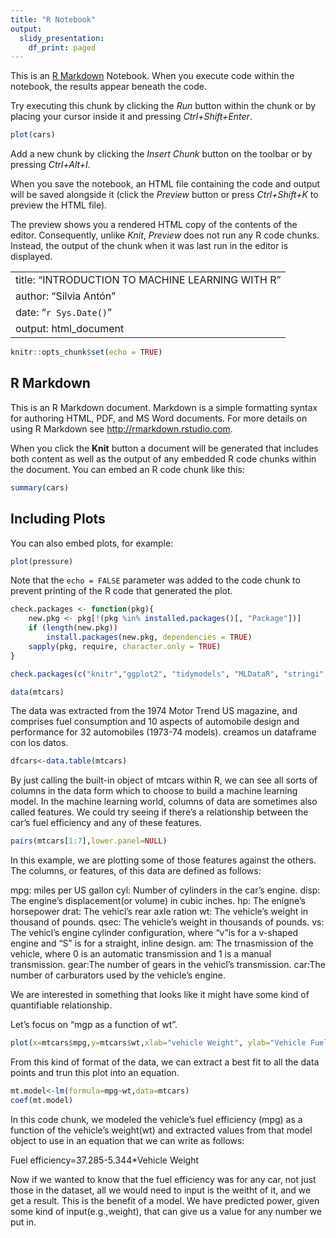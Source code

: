 ---
title: "R Notebook"
output:
  slidy_presentation:
    df_print: paged
---

This is an [R Markdown](http://rmarkdown.rstudio.com) Notebook. When you execute code within the notebook, the results appear beneath the code. 

Try executing this chunk by clicking the *Run* button within the chunk or by placing your cursor inside it and pressing *Ctrl+Shift+Enter*. 

```{r}
plot(cars)
```

Add a new chunk by clicking the *Insert Chunk* button on the toolbar or by pressing *Ctrl+Alt+I*.

When you save the notebook, an HTML file containing the code and output will be saved alongside it (click the *Preview* button or press *Ctrl+Shift+K* to preview the HTML file).

The preview shows you a rendered HTML copy of the contents of the editor. Consequently, unlike *Knit*, *Preview* does not run any R code chunks. Instead, the output of the chunk when it was last run in the editor is displayed.

---
title: "INTRODUCTION TO MACHINE LEARNING WITH R"
author: "Silvia Antón"
date: "`r Sys.Date()`"
output: html_document
---

```{r setup, include=FALSE}
knitr::opts_chunk$set(echo = TRUE)
```




## R Markdown

This is an R Markdown document. Markdown is a simple formatting syntax for authoring HTML, PDF, and MS Word documents. For more details on using R Markdown see <http://rmarkdown.rstudio.com>.

When you click the **Knit** button a document will be generated that includes both content as well as the output of any embedded R code chunks within the document. You can embed an R code chunk like this:

```{r cars}

summary(cars)

```

## Including Plots

You can also embed plots, for example:

```{r pressure, echo=FALSE}
plot(pressure)
```

Note that the `echo = FALSE` parameter was added to the code chunk to prevent printing of the R code that generated the plot.

```{r}

check.packages <- function(pkg){
    new.pkg <- pkg[!(pkg %in% installed.packages()[, "Package"])]
    if (length(new.pkg)) 
        install.packages(new.pkg, dependencies = TRUE)
    sapply(pkg, require, character.only = TRUE)
}

check.packages(c("knitr","ggplot2", "tidymodels", "MLDataR", "stringi","dplyr", "tidyr","data.table","ConfusionTableR","OddsPlotty","rmarkdown","kableExtra","devtools","summarytools","plyr","see","ggcorrplot","bslib"))

```
```{r}
data(mtcars)

```

The data was extracted from the 1974 Motor Trend US magazine, and comprises fuel consumption and 10 aspects of automobile design and performance for 32 automobiles (1973-74 models).
creamos un dataframe con los datos.

```{r}
dfcars<-data.table(mtcars)
```

By just calling the built-in object of mtcars within R, we can see all sorts of columns in the data form which to choose to build a machine learning model. In the machine learning world, columns of data are sometimes also called features. We could try seeing if there's a relationship between the car's fuel efficiency and any of these features.

```{r}
pairs(mtcars[1:7],lower.panel=NULL)
```
In this example, we are plotting some of those features against the others. The columns, or features, of this data are defined as follows:

mpg: miles per US gallon
cyl: Number of cylinders in the car's engine.
disp: The engine's displacement(or volume) in cubic inches.
hp: The enigne's horsepower
drat: The vehicl's rear axle ration
wt: The vehicle's weight in thousand of pounds.
qsec: The vehicle's weight in thousands of pounds.
vs: The vehicl's engine cylinder configuration, where "v"is for a v-shaped engine and "S" is for a straight, inline design.
am: The trnasmission of the vehicle, where 0 is an automatic transmission and 1 is a manual transmission.
gear:The number of gears in the vehicl's transmission.
car:The number of carburators used by the vehicle's engine. 

We are interested in something that looks like it might have some kind of quantifiable relationship.

Let's focus on "mgp as a function of wt".

```{r}
plot(x=mtcars$mpg,y=mtcars$wt,xlab="vehicle Weight", ylab="Vehicle Fuel Efficiency in Miles per Gallon")
```

From this kind of format of the data, we can extract a best fit to all the data points and trun this plot into an equation.

```{r}
mt.model<-lm(formula=mpg~wt,data=mtcars)
coef(mt.model)
```

In this code chunk, we modeled the vehicle's fuel efficiency (mpg) as a function of the vehicle's weight(wt) and extracted values from that model object to use in an equation that we can write as follows:

Fuel efficiency=37.285-5.344*Vehicle Weight

Now if we wanted to know that the fuel efficiency was for any car, not just those in the dataset, all we would need to input is the weitht of it, and we get a result. This is the benefit of a model. We have predicted power, given some kind of input(e.g.,weight), that can give us a value for any number we put in.

